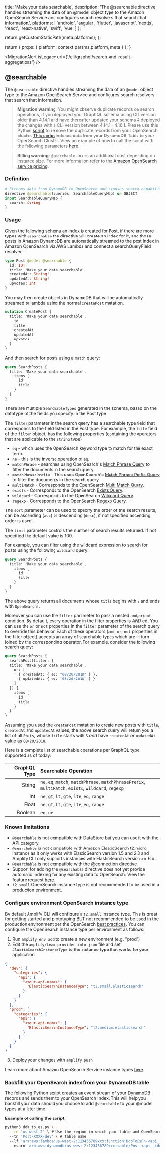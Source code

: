 
  title: 'Make your data searchable',
  description: 'The @searchable directive handles streaming the data of an @model object type to the Amazon OpenSearch Service and configures search resolvers that search that information.',
  platforms: [
    'android',
    'angular',
    'flutter',
    'javascript',
    'nextjs',
    'react',
    'react-native',
    'swift',
    'vue'
  ]
};

  return getCustomStaticPath(meta.platforms);
};

  return {
    props: {
      platform: context.params.platform,
      meta
    }
  };
}

<MigrationAlert isLegacy url={'/cli/graphql/search-and-result-aggregations'} />

## @searchable

The `@searchable` directive handles streaming the data of an `@model` object type to the Amazon OpenSearch Service and configures search resolvers that search that information.

> **Migration warning**: You might observe duplicate records on search operations, if you deployed your GraphQL schema using CLI version older than 4.14.1 and have thereafter updated your schema & deployed the changes with a CLI version between 4.14.1 - 4.16.1. Please use this Python [script](https://github.com/aws-amplify/amplify-category-api/blob/main/packages/graphql-elasticsearch-transformer/scripts/ddb_to_es.py) to remove the duplicate records from your OpenSearch cluster. [This script](https://github.com/aws-amplify/amplify-category-api/blob/master/packages/graphql-elasticsearch-transformer/scripts/ddb_to_es.py) indexes data from your DynamoDB Table to your OpenSearch Cluster. View an example of how to call the script with the following parameters [here](https://aws-amplify.github.io/docs/cli-toolchain/graphql#example-of-calling-the-script).

> **Billing warning**: `@searchable` incurs an additional cost depending on instance size. For more information refer to the [Amazon OpenSearch service pricing](https://aws.amazon.com/elasticsearch-service/pricing/).

### Definition

```graphql
# Streams data from DynamoDB to OpenSearch and exposes search capabilities.
directive @searchable(queries: SearchableQueryMap) on OBJECT
input SearchableQueryMap {
  search: String
}
```

### Usage

Given the following schema an index is created for Post, if there are more types with `@searchable` the directive will create an index for it, and those posts in Amazon DynamoDB are automatically streamed to the post index in Amazon OpenSearch via AWS Lambda and connect a searchQueryField resolver.

```graphql
type Post @model @searchable {
  id: ID!
  title: 'Make your data searchable',
  createdAt: String!
  updatedAt: String!
  upvotes: Int
}
```

You may then create objects in DynamoDB that will be automatically streamed to lambda using the normal `createPost` mutation.

```graphql
mutation CreatePost {
  title: 'Make your data searchable',
    id
    title
    createdAt
    updatedAt
    upvotes
  }
}
```

And then search for posts using a `match` query:

```graphql
query SearchPosts {
  title: 'Make your data searchable',
    items {
      id
      title
    }
  }
}
```

There are multiple `SearchableTypes` generated in the schema, based on the datatype of the fields you specify in the Post type.

The `filter` parameter in the search query has a searchable type field that corresponds to the field listed in the Post type. For example, the `title` field of the `filter` object, has the following properties (containing the operators that are applicable to the `string` type):

- `eq` - which uses the OpenSearch keyword type to match for the exact term.
- `ne` - this is the inverse operation of `eq`.
- `matchPhrase` - searches using OpenSearch's [Match Phrase Query](https://opensearch.org/docs/opensearch/query-dsl/full-text/#match-phrase) to filter the documents in the search query.
- `matchPhrasePrefix` - This uses OpenSearch's [Match Phrase Prefix Query](https://opensearch.org/docs/opensearch/query-dsl/full-text/#match-phrase-prefix) to filter the documents in the search query.
- `multiMatch` - Corresponds to the OpenSearch [Multi Match Query](https://opensearch.org/docs/opensearch/query-dsl/full-text/#multi-match).
- `exists` - Corresponds to the OpenSearch [Exists Query](https://opensearch.org/docs/opensearch/query-dsl/term/#exists).
- `wildcard` - Corresponds to the OpenSearch [Wildcard Query](https://opensearch.org/docs/opensearch/query-dsl/term/#wildcards).
- `regexp` - Corresponds to the OpenSearch [Regexp Query](https://opensearch.org/docs/opensearch/query-dsl/term/#regex).

The `sort` parameter can be used to specify the order of the search results, can be ascending (`asc`) or descending (`desc`), if not specified ascending order is used.

The `limit` parameter controls the number of search results returned. If not specified the default value is 100.

For example, you can filter using the wildcard expression to search for posts using the following `wildcard` query:

```graphql
query SearchPosts {
  title: 'Make your data searchable',
    items {
      id
      title
    }
  }
}
```

The above query returns all documents whose `title` begins with `S` and ends with `OpenSearch!`.

Moreover you can use the `filter` parameter to pass a nested `and`/`or`/`not` condition. By default, every operation in the filter properties is _AND_ ed. You can use the `or` or `not` properties in the `filter` parameter of the search query to override this behavior. Each of these operators (`and`, `or`, `not` properties in the filter object) accepts an array of searchable types which are in turn joined by the corresponding operator. For example, consider the following search query:

```graphql
query SearchPosts {
  searchPost(filter: {
  title: 'Make your data searchable',
    or: [
      { createdAt: { eq: "08/20/2018" } },
      { updatedAt: { eq: "08/20/2018" } }
    ]
  }) {
    items {
      id
      title
    }
  }
}
```

Assuming you used the `createPost` mutation to create new posts with `title`, `createdAt` and `updatedAt` values, the above search query will return you a list of all `Posts`, whose `title` starts with `S` _and_ have `createdAt` _or_ `updatedAt` value as `08/20/2018`.

Here is a complete list of searchable operations per GraphQL type supported as of today:

| GraphQL Type | Searchable Operation |
| --: | :-- |
| String | `ne`, `eq`, `match`, `matchPhrase`, `matchPhrasePrefix`, `multiMatch`, `exists`, `wildcard`, `regexp` |
| Int | `ne`, `gt`, `lt`, `gte`, `lte`, `eq`, `range` |
| Float | `ne`, `gt`, `lt`, `gte`, `lte`, `eq`, `range` |
| Boolean | `eq`, `ne` |

### Known limitations

- `@searchable` is not compatible with DataStore but you can use it with the API category.
- `@searchable` is not compatible with Amazon ElasticSearch t2.micro instance as it only works with ElasticSearch version 1.5 and 2.3 and Amplify CLI only supports instances with ElasticSearch version >= 6.x.
- `@searchable` is not compatible with the @connection directive
- Support for adding the `@searchable` directive does not yet provide automatic indexing for any existing data to OpenSearch. View the feature request [here](https://github.com/aws-amplify/amplify-cli/issues/98).
- `t2.small` OpenSearch instance type is not recommended to be used in a production environment.

### Configure environment OpenSearch instance type

By default Amplify CLI will configure a `t2.small` instance type. This is great for getting started and prototyping BUT not recommended to be used in the production environment per the OpenSearch [best practices](https://docs.aws.amazon.com/opensearch-service/latest/developerguide/bp.html). You can configure the OpenSearch instance type per environment as follows:

1. Run `amplify env add` to create a new environment (e.g. "prod")
2. Edit the `amplify/team-provider-info.json` file and set `ElasticSearchInstanceType` to the instance type that works for your application

```json
{
  "dev": {
    "categories": {
      "api": {
        "<your-api-name>": {
          "ElasticSearchInstanceType": "t2.small.elasticsearch"
        }
      }
    }
  },
  "prod": {
    "categories": {
      "api": {
        "<your-api-name>": {
          "ElasticSearchInstanceType": "t2.medium.elasticsearch"
        }
      }
    }
  }
}
```

3. Deploy your changes with `amplify push`

Learn more about Amazon OpenSearch Service instance types [here](https://docs.aws.amazon.com/opensearch-service/latest/developerguide/supported-instance-types.html).

### Backfill your OpenSearch index from your DynamoDB table

The following Python [script](https://github.com/aws-amplify/amplify-category-api/blob/main/packages/graphql-elasticsearch-transformer/scripts/ddb_to_es.py) creates an event stream of your DynamoDB records and sends them to your OpenSearch Index. This will help you backfill your data should you choose to add `@searchable` to your @model types at a later time.

**Example of calling the script**:

```bash
python3 ddb_to_es.py \
  --rn 'us-west-2' \ # Use the region in which your table and OpenSearch domain reside
  --tn 'Post-XXXX-dev' \ # Table name
  --lf 'arn:aws:lambda:us-west-2:123456789xxx:function:DdbToEsFn-<api__id>-dev' \ # Lambda function ARN, find the DdbToEsFn in your Lambda functions list, copy entire ARN
  --esarn 'arn:aws:dynamodb:us-west-2:123456789xxx:table/Post-<api__id>-dev/stream/2019-20-03T00:00:00.350' # Event source ARN, copy the full DynamoDB table ARN
```
